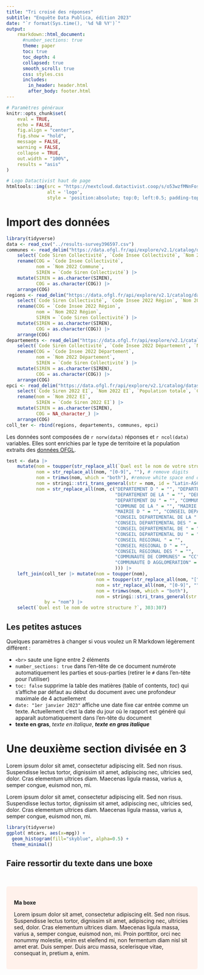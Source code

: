 ```yaml
---
title: "Tri croisé des réponses"
subtitle: "Enquête Data Publica, édition 2023"
date: "`r format(Sys.time(), '%d %B %Y')`"
output:
    rmarkdown::html_document:
      #number_sections: true
      theme: paper
      toc: true
      toc_depth: 4
      collapsed: true
      smooth_scroll: true
      css: styles.css
      includes:
        in_header: header.html
        after_body: footer.html
---
```


```r
# Paramètres généraux
knitr::opts_chunk$set(
	eval = TRUE,
	echo = FALSE,
	fig.align = "center",
	fig.show = "hold",
	message = FALSE,
	warning = FALSE,
	collapse = TRUE,
	out.width = "100%",
	results = "asis"
)
```

```r
# Logo Datactivist haut de page
htmltools::img(src = "https://nextcloud.datactivist.coop/s/o53wzfMNnFosQni/preview", 
               alt = 'logo', 
               style = 'position:absolute; top:0; left:0.5; padding-top:10px;') #padding=taille des espaces autour
```

# Import des données


```r
library(tidyverse)
data <- read_csv("../results-survey396597.csv")
communes <- read_delim("https://data.ofgl.fr/api/explore/v2.1/catalog/datasets/ofgl-base-communes-consolidee/exports/csv?lang=fr&facet=facet(name%3D%22reg_name%22%2C%20disjunctive%3Dtrue)&facet=facet(name%3D%22dep_name%22%2C%20disjunctive%3Dtrue)&facet=facet(name%3D%22epci_name%22%2C%20disjunctive%3Dtrue)&facet=facet(name%3D%22tranche_population%22%2C%20disjunctive%3Dtrue)&facet=facet(name%3D%22tranche_revenu_imposable_par_habitant%22%2C%20disjunctive%3Dtrue)&facet=facet(name%3D%22com_name%22%2C%20disjunctive%3Dtrue)&facet=facet(name%3D%22agregat%22%2C%20disjunctive%3Dtrue)&refine=exer%3A%222022%22&refine=agregat%3A%22Achats%20et%20charges%20externes%22&timezone=Europe%2FBerlin&use_labels=true&delimiter=%3B", ";") |> 
    select(`Code Siren Collectivité`, `Code Insee Collectivité`, `Nom 2022 Commune`, `Population totale`, `Catégorie`) |> 
    rename(COG = `Code Insee Collectivité`,
           nom = `Nom 2022 Commune`,
           SIREN = `Code Siren Collectivité`) |> 
    mutate(SIREN = as.character(SIREN),
           COG = as.character(COG)) |> 
    arrange(COG)
regions <- read_delim("https://data.ofgl.fr/api/explore/v2.1/catalog/datasets/ofgl-base-regions-consolidee/exports/csv?lang=fr&facet=facet(name%3D%22reg_name%22%2C%20disjunctive%3Dtrue)&facet=facet(name%3D%22agregat%22%2C%20disjunctive%3Dtrue)&refine=exer%3A%222022%22&refine=agregat%3A%22Achats%20et%20charges%20externes%22&timezone=Europe%2FBerlin&use_labels=true&delimiter=%3B", ";") |> 
    select(`Code Siren Collectivité`, `Code Insee 2022 Région`, `Nom 2022 Région`, `Population totale`, `Catégorie`) |> 
    rename(COG = `Code Insee 2022 Région`,
           nom = `Nom 2022 Région`,
           SIREN = `Code Siren Collectivité`) |> 
    mutate(SIREN = as.character(SIREN),
           COG = as.character(COG)) |> 
    arrange(COG)
departements <- read_delim("https://data.ofgl.fr/api/explore/v2.1/catalog/datasets/ofgl-base-departements-consolidee/exports/csv?lang=fr&facet=facet(name%3D%22reg_name%22%2C%20disjunctive%3Dtrue)&facet=facet(name%3D%22dep_tranche_population%22%2C%20disjunctive%3Dtrue)&facet=facet(name%3D%22dep_name%22%2C%20disjunctive%3Dtrue)&facet=facet(name%3D%22agregat%22%2C%20disjunctive%3Dtrue)&refine=exer%3A%222022%22&refine=agregat%3A%22D%C3%A9penses%20totales%22&timezone=Europe%2FBerlin&use_labels=true&delimiter=%3B", ";") |> 
    select(`Code Siren Collectivité`, `Code Insee 2022 Département`, `Nom 2022 Département`, `Population totale`, `Catégorie`) |> 
    rename(COG = `Code Insee 2022 Département`,
           nom = `Nom 2022 Département`,
           SIREN = `Code Siren Collectivité`) |> 
    mutate(SIREN = as.character(SIREN),
           COG = as.character(COG)) |> 
    arrange(COG)
epci <- read_delim("https://data.ofgl.fr/api/explore/v2.1/catalog/datasets/ofgl-base-ei/exports/csv?lang=fr&facet=facet(name%3D%22libelle_categ%22%2C%20disjunctive%3Dtrue)&facet=facet(name%3D%22dep_name%22%2C%20disjunctive%3Dtrue)&facet=facet(name%3D%22gfp_tranche_population%22%2C%20disjunctive%3Dtrue)&facet=facet(name%3D%22nat_juridique%22%2C%20disjunctive%3Dtrue)&facet=facet(name%3D%22mode_financement%22%2C%20disjunctive%3Dtrue)&facet=facet(name%3D%22gfp_tranche_revenu_imposable_par_habitant%22%2C%20disjunctive%3Dtrue)&facet=facet(name%3D%22epci_name%22%2C%20disjunctive%3Dtrue)&facet=facet(name%3D%22agregat%22%2C%20disjunctive%3Dtrue)&refine=exer%3A%222022%22&refine=agregat%3A%22Achats%20et%20charges%20externes%22&timezone=Europe%2FBerlin&use_labels=true&delimiter=%3B", ";") |> 
    select(`Code Siren 2022 EI`, `Nom 2022 EI`, `Population totale`, `Catégorie`) |> 
    rename(nom = `Nom 2022 EI`,
           SIREN = `Code Siren 2022 EI`) |> 
    mutate(SIREN = as.character(SIREN),
           COG = NA_character_) |> 
    arrange(COG)
coll_ter <- rbind(regions, departements, communes, epci)
```

Les données sont composées de `r norw(data)` réponses et `r ncol(data)` variables. Elles sont enrichies par le type de territoire et la population extraits des [données OFGL](https://data.ofgl.fr/explore/?exclude.theme=INTERNE&sort=title).

```r
test <- data |> 
    mutate(nom = toupper(str_replace_all(`Quel est le nom de votre structure ?`, "[^[:alnum:]]", " ")), #remove special char
           nom = str_replace_all(nom, "[0-9]", ""), # remove digits
           nom = trimws(nom, which = "both"), #remove white space end of string
           nom = stringi::stri_trans_general(str = nom, id = "Latin-ASCII"), #remove accents
           nom = str_replace_all(nom, c("DEPARTEMENT D " = "", "DEPARTEMENT DE " = "", 
                                        "DEPARTEMENT DE LA " = "", "DEPARTEMENT " = "", 
                                        "DEPARTEMENT DU " = "", "COMMUNE DE " = "", 
                                        "COMMUNE DE LA " = "", "MAIRIE DE " = "",
                                        "MAIRIE D " = "", "CONSEIL DEPARTEMENTAL DE L " = "",
                                        "CONSEIL DEPARTEMENTAL DE LA " = "",
                                        "CONSEIL DEPARTEMENTAL DES " = "",
                                        "CONSEIL DEPARTEMENTAL DE " = "",
                                        "CONSEIL DEPARTEMENTAL DU " = "",
                                        "CONSEIL REGIONAL " = "",
                                        "CONSEIL REGIONAL D " = "",
                                        "CONSEIL REGIONAL DES " = "",
                                        "COMMUNAUTE DE COMMUNES" = "CC",
                                        "COMMUNAUTE D AGGLOMERATION" = "CA"
                                        ))) |>  
    left_join(coll_ter |> mutate(nom = toupper(nom),
                                 nom = toupper(str_replace_all(nom, "[^[:alnum:]]", " ")), #remove special char
                                 nom = str_replace_all(nom, "[0-9]", ""), # remove digits
                                 nom = trimws(nom, which = "both"),
                                 nom = stringi::stri_trans_general(str = nom, id = "Latin-ASCII")), 
              by = "nom") |> 
    select(`Quel est le nom de votre structure ?`, 303:307)
```


## Les petites astuces

Quelques paramètres à changer si vous voulez un R Markdown légèrement différent : 

- `<br>` saute une ligne entre 2 éléments 
- `number_sections: true` dans l'en-tête de ce document numérote automatiquement les parties et sous-parties (retirer le `#` dans l'en-tête pour l'utiliser)
- `toc: false` supprime la table des matières (table of contents, *toc*) qui s'affiche par défaut au début du document avec une profondeur maximale de 4 actuellement
- `date: "1er janvier 2023"` affiche une date fixe car entrée comme un texte. Actuellement c'est la date du jour où le rapport est généré qui apparaît automatiquement dans l'en-tête du document
- **texte en gras**, *texte en italique*, ***texte en gras italique***

# Une deuxième section divisée en 3

<div class = "row">
  
<div class = "col-md-4">
Lorem ipsum dolor sit amet, consectetur adipiscing elit. Sed non risus. Suspendisse lectus tortor, dignissim sit amet, adipiscing nec, ultricies sed, dolor. Cras elementum ultrices diam. Maecenas ligula massa, varius a, semper congue, euismod non, mi.
</div>
  
<div class = "col-md-4">
Lorem ipsum dolor sit amet, consectetur adipiscing elit. Sed non risus. Suspendisse lectus tortor, dignissim sit amet, adipiscing nec, ultricies sed, dolor. Cras elementum ultrices diam. Maecenas ligula massa, varius a, semper congue, euismod non, mi.
</div>
  
<div class = "col-md-4">
```r
library(tidyverse)
ggplot( mtcars, aes(x=mpg)) + 
  geom_histogram(fill="skyblue", alpha=0.5) + 
  theme_minimal()
```
</div>
</div>

## Faire ressortir du texte dans une boxe


<br>

<style>
div.blue { background-color:#fff1eb; border-radius: 5px; padding: 20px;}
</style>
<div class = "blue">

**Ma boxe**

Lorem ipsum dolor sit amet, consectetur adipiscing elit. Sed non risus. Suspendisse lectus tortor, dignissim sit amet, adipiscing nec, ultricies sed, dolor. Cras elementum ultrices diam. Maecenas ligula massa, varius a, semper congue, euismod non, mi. Proin porttitor, orci nec nonummy molestie, enim est eleifend mi, non fermentum diam nisl sit amet erat. Duis semper. Duis arcu massa, scelerisque vitae, consequat in, pretium a, enim.

</div>

